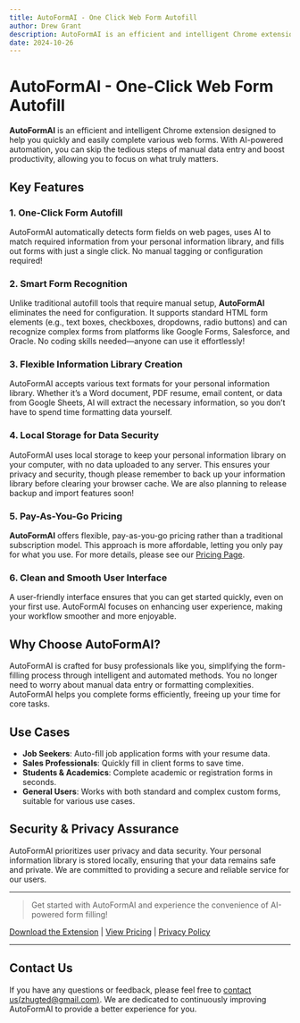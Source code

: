 ```yaml
---
title: AutoFormAI - One Click Web Form Autofill
author: Drew Grant
description: AutoFormAI is an efficient and intelligent Chrome extension designed to help you quickly and easily complete various web forms.
date: 2024-10-26
---
```


# AutoFormAI - One-Click Web Form Autofill

**AutoFormAI** is an efficient and intelligent Chrome extension designed to help you quickly and easily complete various web forms. With AI-powered automation, you can skip the tedious steps of manual data entry and boost productivity, allowing you to focus on what truly matters.

## Key Features

### 1. One-Click Form Autofill
AutoFormAI automatically detects form fields on web pages, uses AI to match required information from your personal information library, and fills out forms with just a single click. No manual tagging or configuration required!

### 2. Smart Form Recognition
Unlike traditional autofill tools that require manual setup, **AutoFormAI** eliminates the need for configuration. It supports standard HTML form elements (e.g., text boxes, checkboxes, dropdowns, radio buttons) and can recognize complex forms from platforms like Google Forms, Salesforce, and Oracle. No coding skills needed—anyone can use it effortlessly!

### 3. Flexible Information Library Creation
AutoFormAI accepts various text formats for your personal information library. Whether it’s a Word document, PDF resume, email content, or data from Google Sheets, AI will extract the necessary information, so you don’t have to spend time formatting data yourself.

### 4. Local Storage for Data Security
AutoFormAI uses local storage to keep your personal information library on your computer, with no data uploaded to any server. This ensures your privacy and security, though please remember to back up your information library before clearing your browser cache. We are also planning to release backup and import features soon!

### 5. Pay-As-You-Go Pricing
**AutoFormAI** offers flexible, pay-as-you-go pricing rather than a traditional subscription model. This approach is more affordable, letting you only pay for what you use. For more details, please see our [Pricing Page](#).

### 6. Clean and Smooth User Interface
A user-friendly interface ensures that you can get started quickly, even on your first use. AutoFormAI focuses on enhancing user experience, making your workflow smoother and more enjoyable.

## Why Choose AutoFormAI?

AutoFormAI is crafted for busy professionals like you, simplifying the form-filling process through intelligent and automated methods. You no longer need to worry about manual data entry or formatting complexities. AutoFormAI helps you complete forms efficiently, freeing up your time for core tasks.

## Use Cases

- **Job Seekers**: Auto-fill job application forms with your resume data.
- **Sales Professionals**: Quickly fill in client forms to save time.
- **Students & Academics**: Complete academic or registration forms in seconds.
- **General Users**: Works with both standard and complex custom forms, suitable for various use cases.

## Security & Privacy Assurance

AutoFormAI prioritizes user privacy and data security. Your personal information library is stored locally, ensuring that your data remains safe and private. We are committed to providing a secure and reliable service for our users.

---

> Get started with AutoFormAI and experience the convenience of AI-powered form filling!

[Download the Extension](#) | [View Pricing](#) | [Privacy Policy](#)

---

## Contact Us

If you have any questions or feedback, please feel free to [contact us(zhugted@gmail.com)](mailto:zhugted@gmail.com). We are dedicated to continuously improving AutoFormAI to provide a better experience for you.

